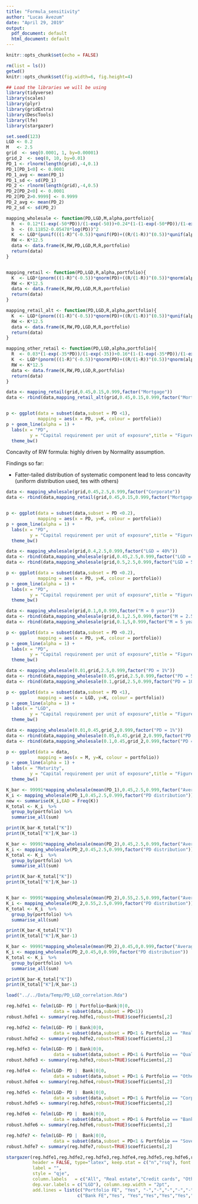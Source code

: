 ```yaml
---
title: "Formula_sensitivity"
author: "Lucas Avezum"
date: "April 29, 2019"
output:
  pdf_document: default
  html_document: default
---
```

```r
knitr::opts_chunk$set(echo = FALSE)

rm(list = ls())
getwd()
knitr::opts_chunk$set(fig.width=6, fig.height=4)  

## Load the libraries we will be using
library(tidyverse)
library(scales)
library(plyr)
library(gridExtra)
library(DescTools)
library(lfe)
library(stargazer)
```





```r
set.seed(123)
LGD <- 0.2
M   <- 2.5
grid  <- seq(0.0001, 1, by=0.00001) 
grid_2  <- seq(0, 10, by=0.01) 
PD_1 <- rlnorm(length(grid),-4,0.1)
PD_1[PD_1<0] <- 0.0001
PD_1_avg <- mean(PD_1)
PD_1_sd <- sd(PD_1)
PD_2 <- rlnorm(length(grid),-4,0.5)
PD_2[PD_2<0] <- 0.0001
PD_2[PD_2>0.9999] <- 0.9999
PD_2_avg <- mean(PD_2)
PD_2_sd <- sd(PD_2)
```


```r
mapping_wholesale <- function(PD,LGD,M,alpha,portfolio){
  R  <- 0.12*(1-exp(-50*PD))/(1-exp(-50))+0.24*(1-(1-exp(-50*PD))/(1-exp(-50)))
  b  <- (0.11852-0.05478*log(PD))^2
  K  <- LGD*(punif(((1-R)^(-0.5))*qunif(PD)+((R/(1-R))^(0.5))*qunif(alpha))-PD)*((1-1.5*b)^-1*(1+(M-2.5)*b))
  RW <- K*12.5
  data <- data.frame(K,RW,PD,LGD,M,R,portfolio)
  return(data)
}


mapping_retail <- function(PD,LGD,R,alpha,portfolio){
  K  <- LGD*(pnorm(((1-R)^(-0.5))*qnorm(PD)+((R/(1-R))^(0.5))*qnorm(alpha)))
  RW <- K*12.5
  data <- data.frame(K,RW,PD,LGD,M,R,portfolio)
  return(data)
}

mapping_retail_alt <- function(PD,LGD,R,alpha,portfolio){
  K  <- LGD*(pnorm(((1-R)^(-0.5))*qnorm(PD)+((R/(1-R))^(0.5))*qunif(alpha)))
  RW <- K*12.5
  data <- data.frame(K,RW,PD,LGD,M,R,portfolio)
  return(data)
}

mapping_other_retail <- function(PD,LGD,alpha,portfolio){
  R  <- 0.03*(1-exp(-35*PD))/(1-exp(-35))+0.16*(1-(1-exp(-35*PD))/(1-exp(-35)))
  K  <- LGD*(pnorm(((1-R)^(-0.5))*qnorm(PD)+((R/(1-R))^(0.5))*qnorm(alpha))-PD)
  RW <- K*12.5
  data <- data.frame(K,RW,PD,LGD,R,portfolio)
  return(data)
}
```

```r
data <- mapping_retail(grid,0.45,0.15,0.999,factor("Mortgage"))
data <- rbind(data,mapping_retail_alt(grid,0.45,0.15,0.999,factor("Mortgage_alt")))


p <- ggplot(data = subset(data,subset = PD <1),
            mapping = aes(x = PD, y=K, colour = portfolio)) 
p + geom_line(alpha = 1) + 
  labs(x = "PD", 
         y = "Capital requirement per unit of exposure",title = "Figure 1: Wholesale vs Retail") +
  theme_bw()
```

Concavity of RW formula: highly driven by Normality assumption. 

Findings so far: 

- Fatter-tailed distribution of systematic component lead to less concavity (uniform distribution used, tes with others)

```r
data <- mapping_wholesale(grid,0.45,2.5,0.999,factor("Corporate"))
data <- rbind(data,mapping_retail(grid,0.45,0.15,0.999,factor("Mortgage")))


p <- ggplot(data = subset(data,subset = PD <0.2),
            mapping = aes(x = PD, y=K, colour = portfolio)) 
p + geom_line(alpha = 1) + 
  labs(x = "PD", 
         y = "Capital requirement per unit of exposure",title = "Figure 1: Wholesale vs Retail") +
  theme_bw()
```
 
```r
data <- mapping_wholesale(grid,0.4,2.5,0.999,factor("LGD = 40%"))
data <- rbind(data,mapping_wholesale(grid,0.45,2.5,0.999,factor("LGD = 45%")))
data <- rbind(data,mapping_wholesale(grid,0.5,2.5,0.999,factor("LGD = 50%")))

p <- ggplot(data = subset(data,subset = PD <0.2),
            mapping = aes(x = PD, y=K, colour = portfolio)) 
p + geom_line(alpha = 1) + 
  labs(x = "PD", 
         y = "Capital requirement per unit of exposure",title = "Figure 2: PD mapping") +
  theme_bw()
```
```r
data <- mapping_wholesale(grid,0.1,0,0.999,factor("M = 0 year"))
data <- rbind(data,mapping_wholesale(grid,0.1,2.5,0.999,factor("M = 2.5 years")))
data <- rbind(data,mapping_wholesale(grid,0.1,5,0.999,factor("M = 5 years")))

p <- ggplot(data = subset(data,subset = PD <0.2),
            mapping = aes(x = PD, y=K, colour = portfolio)) 
p + geom_line(alpha = 1) + 
  labs(x = "PD", 
         y = "Capital requirement per unit of exposure",title = "Figure 3: PD mapping") +
  theme_bw()
```

```r
data <- mapping_wholesale(0.01,grid,2.5,0.999,factor("PD = 1%"))
data <- rbind(data,mapping_wholesale(0.05,grid,2.5,0.999,factor("PD = 5%")))
data <- rbind(data,mapping_wholesale(0.1,grid,2.5,0.999,factor("PD = 10%")))

p <- ggplot(data = subset(data,subset = PD <1),
            mapping = aes(x = LGD, y=K, colour = portfolio)) 
p + geom_line(alpha = 1) + 
  labs(x = "LGD", 
         y = "Capital requirement per unit of exposure",title = "Figure 4: LGD mapping") +
  theme_bw()
```

```r
data <- mapping_wholesale(0.01,0.45,grid_2,0.999,factor("PD = 1%"))
data <- rbind(data,mapping_wholesale(0.05,0.45,grid_2,0.999,factor("PD = 5%")))
data <- rbind(data,mapping_wholesale(0.1,0.45,grid_2,0.999,factor("PD = 10%")))

p <- ggplot(data = data,
            mapping = aes(x = M, y=K, colour = portfolio)) 
p + geom_line(alpha = 1) + 
  labs(x = "Maturity", 
         y = "Capital requirement per unit of exposure",title = "Figure 5: Maturity mapping") +
  theme_bw()
```




```r

K_bar <- 99991*mapping_wholesale(mean(PD_1),0.45,2.5,0.999,factor("Average PD"))["K"]
K_i <- mapping_wholesale(PD_1,0.45,2.5,0.999,factor("PD distribution"))
new <- summarise(K_i,EAD = Freq(K))
K_total <- K_i  %>%
  group_by(portfolio) %>% 
  summarise_all(sum)

print(K_bar-K_total["K"])
print(K_total["K"]/K_bar-1)

K_bar <- 99991*mapping_wholesale(mean(PD_2),0.45,2.5,0.999,factor("Average PD"))["K"]
K_i <- mapping_wholesale(PD_2,0.45,2.5,0.999,factor("PD distribution"))
K_total <- K_i  %>%
  group_by(portfolio) %>% 
  summarise_all(sum)

print(K_bar-K_total["K"])
print(K_total["K"]/K_bar-1)


K_bar <- 99991*mapping_wholesale(mean(PD_2),0.55,2.5,0.999,factor("Average PD"))["K"]
K_i <- mapping_wholesale(PD_2,0.55,2.5,0.999,factor("PD distribution"))
K_total <- K_i  %>%
  group_by(portfolio) %>% 
  summarise_all(sum)

print(K_bar-K_total["K"])
print(K_total["K"]/K_bar-1)

K_bar <- 99991*mapping_wholesale(mean(PD_2),0.45,0,0.999,factor("Average PD"))["K"]
K_i <- mapping_wholesale(PD_2,0.45,0,0.999,factor("PD distribution"))
K_total <- K_i  %>%
  group_by(portfolio) %>% 
  summarise_all(sum)

print(K_bar-K_total["K"])
print(K_total["K"]/K_bar-1)

```



```r
load("../../Data/Temp/PD_LGD_correlation.Rda")

reg.hdfe1 <- felm(LGD~ PD | Portfolio+Bank|0|0,
                  data = subset(data,subset = PD<1))
robust.hdfe1 <- summary(reg.hdfe1,robust=TRUE)$coefficients[,2]

reg.hdfe2 <- felm(LGD~ PD | Bank|0|0,
                  data = subset(data,subset = PD<1 & Portfolio == "Real estate"))
robust.hdfe2 <- summary(reg.hdfe2,robust=TRUE)$coefficients[,2]

reg.hdfe3 <- felm(LGD~ PD | Bank|0|0,
                  data = subset(data,subset = PD<1 & Portfolio == "Qualifying revolving" ))
robust.hdfe3 <- summary(reg.hdfe3,robust=TRUE)$coefficients[,2]

reg.hdfe4 <- felm(LGD~ PD |  Bank|0|0,
                  data = subset(data,subset = PD<1 & Portfolio == "Other retail"))
robust.hdfe4 <- summary(reg.hdfe4,robust=TRUE)$coefficients[,2]

reg.hdfe5 <- felm(LGD~ PD |  Bank|0|0,
                  data = subset(data,subset = PD<1 & Portfolio == "Corporate"))
robust.hdfe5 <- summary(reg.hdfe5,robust=TRUE)$coefficients[,2]

reg.hdfe6 <- felm(LGD~ PD |  Bank|0|0,
                  data = subset(data,subset = PD<1 & Portfolio == "Banks"))
robust.hdfe6 <- summary(reg.hdfe6,robust=TRUE)$coefficients[,2]

reg.hdfe7 <- felm(LGD~ PD |  Bank|0|0,
                  data = subset(data,subset = PD<1 & Portfolio == "Sovereign"))
robust.hdfe7 <- summary(reg.hdfe7,robust=TRUE)$coefficients[,2]
```
```r

stargazer(reg.hdfe1,reg.hdfe2,reg.hdfe3,reg.hdfe4,reg.hdfe5,reg.hdfe6,reg.hdfe7,
          header = FALSE, type="latex", keep.stat = c("n","rsq"), font.size = "small", 
          label = "",
          style = "qje", 
          column.labels   = c("All", "Real estate","Credit cards", "Other retail","Corporates","Banks","Sovereign"),
          dep.var.labels = c("LGD"), column.sep.width = "2pt",
          add.lines = list(c("Portfolio FE", "Yes", "-","-","-","-","-","-"),
                           c("Bank FE","Yes", "Yes","Yes","Yes","Yes","Yes","Yes")))

```          
          
      

